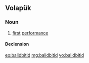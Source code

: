 ==Volapük==

===Noun===
{{vo-noun}}

# [[first]] [[performance]]

====Declension====
{{vo-decl-noun}}

[[eo:balidbitid]]
[[mg:balidbitid]]
[[vo:balidbitid]]